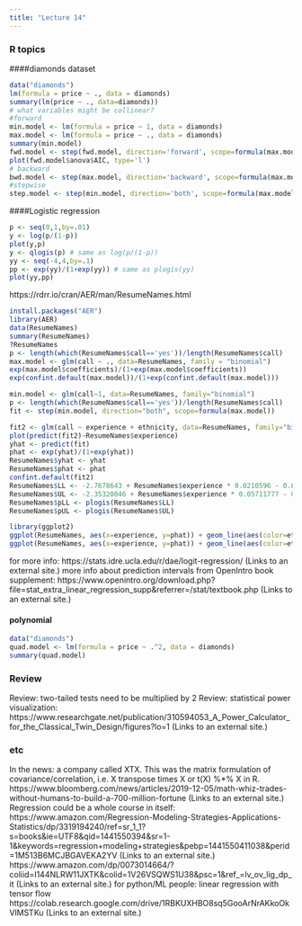 ```yaml
---
title: "Lecture 14"
---
```



### R topics

####diamonds dataset
```r
data("diamonds")
lm(formula = price ~ ., data = diamonds)
summary(lm(price ~ ., data=diamonds))
# what variables might be collinear?
#forward
min.model <- lm(formula = price ~ 1, data = diamonds)
max.model <- lm(formula = price ~ ., data = diamonds)
summary(min.model)
fwd.model <- step(fwd.model, direction='forward', scope=formula(max.model))
plot(fwd.model$anova$AIC, type='l')
# backward
bwd.model <- step(max.model, direction='backward', scope=formula(max.model))
#stepwise
step.model <- step(min.model, direction='both', scope=formula(max.model))
```

####Logistic regression
```r
p <- seq(0,1,by=.01)
y <- log(p/(1-p))
plot(y,p)
y <- qlogis(p) # same as log(p/(1-p))
yy <- seq(-4,4,by=.1)
pp <- exp(yy)/(1+exp(yy)) # same as plogis(yy)
plot(yy,pp)
```

https://rdrr.io/cran/AER/man/ResumeNames.html 
```r
install.packages("AER")
library(AER)
data(ResumeNames)
summary(ResumeNames)
?ResumeNames
p <- length(which(ResumeNames$call=='yes'))/length(ResumeNames$call)
max.model <- glm(call ~ ., data=ResumeNames, family = "binomial")
exp(max.model$coefficients)/(1+exp(max.model$coefficients))
exp(confint.default(max.model))/(1+exp(confint.default(max.model)))

min.model <- glm(call~1, data=ResumeNames, family="binomial")
p <- length(which(ResumeNames$call=='yes'))/length(ResumeNames$call)
fit <- step(min.model, direction="both", scope=formula(max.model))

fit2 <- glm(call ~ experience + ethnicity, data=ResumeNames, family="binomial")
plot(predict(fit2)~ResumeNames$experience)
yhat <- predict(fit)
phat <- exp(yhat)/(1+exp(yhat))
ResumeNames$yhat <- yhat
ResumeNames$phat <- phat
confint.default(fit2)
ResumeNames$LL <- -2.7678643 + ResumeNames$experience * 0.0210596 - 0.6491508*as.integer(ResumeNames$ethnicity)
ResumeNames$UL <- -2.35320046 + ResumeNames$experience * 0.05711777 - 0.22766733*as.integer(ResumeNames$ethnicity)
ResumeNames$pLL <- plogis(ResumeNames$LL)
ResumeNames$pUL <- plogis(ResumeNames$UL)

library(ggplot2)
ggplot(ResumeNames, aes(x=experience, y=phat)) + geom_line(aes(color=ethnicity)) 
ggplot(ResumeNames, aes(x=experience, y=phat)) + geom_line(aes(color=ethnicity))  + geom_ribbon(aes(ymin=pLL, ymax=pUL,fill=ethnicity), alpha=.2)
```
for more info: https://stats.idre.ucla.edu/r/dae/logit-regression/ (Links to an external site.)
more info about prediction intervals from OpenIntro book supplement: https://www.openintro.org/download.php?file=stat_extra_linear_regression_supp&referrer=/stat/textbook.php (Links to an external site.)

#### polynomial
```r
data("diamonds")
quad.model <- lm(formula = price ~ .^2, data = diamonds)
summary(quad.model)
```

### Review
Review: two-tailed tests need to be multiplied by 2
Review: statistical power visualization: https://www.researchgate.net/publication/310594053_A_Power_Calculator_for_the_Classical_Twin_Design/figures?lo=1 (Links to an external site.)

### etc
In the news: a company called XTX. 
This was the matrix formulation of covariance/correlation, i.e. X transpose times X or t(X) %*% X in R.
https://www.bloomberg.com/news/articles/2019-12-05/math-whiz-trades-without-humans-to-build-a-700-million-fortune (Links to an external site.)
Regression could be a whole course in itself:
https://www.amazon.com/Regression-Modeling-Strategies-Applications-Statistics/dp/3319194240/ref=sr_1_1?s=books&ie=UTF8&qid=1441550394&sr=1-1&keywords=regression+modeling+strategies&pebp=1441550411038&perid=1M513B6MCJBGAVEKA2YV (Links to an external site.)
https://www.amazon.com/dp/0073014664/?coliid=I144NLRW11JXTK&colid=1V26VSQWS1U38&psc=1&ref_=lv_ov_lig_dp_it (Links to an external site.)
for python/ML people: linear regression with tensor flow
https://colab.research.google.com/drive/1RBKUXHBO8sq5GooArNrAKkoOkVlMSTKu (Links to an external site.)
 